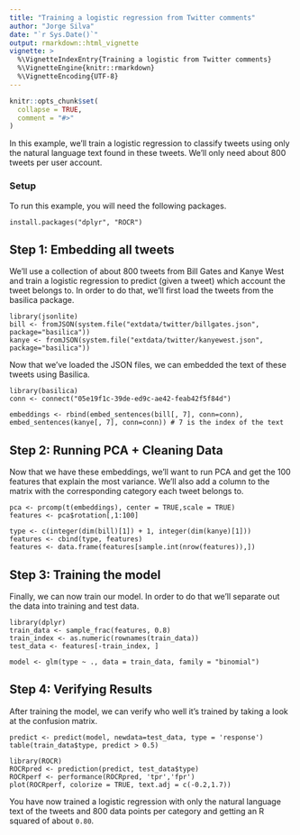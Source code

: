 ```yaml
---
title: "Training a logistic regression from Twitter comments"
author: "Jorge Silva"
date: "`r Sys.Date()`"
output: rmarkdown::html_vignette
vignette: >
  %\VignetteIndexEntry{Training a logistic from Twitter comments}
  %\VignetteEngine{knitr::rmarkdown}
  %\VignetteEncoding{UTF-8}
---
```


```r
knitr::opts_chunk$set(
  collapse = TRUE,
  comment = "#>"
)
```

In this example, we'll train a logistic regression to classify tweets using only
the natural language text found in these tweets. We'll only need about 800 tweets
per user account.

### Setup

To run this example, you will need the following packages.

```
install.packages("dplyr", "ROCR")
```

## Step 1: Embedding all tweets

We'll use a collection of about 800 tweets from Bill Gates and Kanye West and
train a logistic regression to predict (given a tweet) which account the tweet
belongs to. In order to do that, we'll first load the tweets from the basilica
package.

    library(jsonlite)
    bill <- fromJSON(system.file("extdata/twitter/billgates.json", package="basilica"))
    kanye <- fromJSON(system.file("extdata/twitter/kanyewest.json", package="basilica"))

Now that we've loaded the JSON files, we can embedded the text of these tweets
using Basilica.

    library(basilica)
    conn <- connect("05e19f1c-39de-ed9c-ae42-feab42f5f84d")

    embeddings <- rbind(embed_sentences(bill[, 7], conn=conn), embed_sentences(kanye[, 7], conn=conn)) # 7 is the index of the text

## Step 2: Running PCA + Cleaning Data

Now that we have these embeddings, we'll want to run PCA and get the 100 features
that explain the most variance. We'll also add a column to the matrix with the 
corresponding category each tweet belongs to.

    pca <- prcomp(t(embeddings), center = TRUE,scale = TRUE)
    features <- pca$rotation[,1:100]

    type <- c(integer(dim(bill)[1]) + 1, integer(dim(kanye)[1]))
    features <- cbind(type, features)
    features <- data.frame(features[sample.int(nrow(features)),])

## Step 3: Training the model

Finally, we can now train our model. In order to do that we'll separate out the
data into training and test data.

    library(dplyr)
    train_data <- sample_frac(features, 0.8)
    train_index <- as.numeric(rownames(train_data))
    test_data <- features[-train_index, ]

    model <- glm(type ~ ., data = train_data, family = "binomial")

## Step 4: Verifying Results

After training the model, we can verify who well it's trained by taking a look at
the confusion matrix.

    predict <- predict(model, newdata=test_data, type = 'response')
    table(train_data$type, predict > 0.5)

    library(ROCR)
    ROCRpred <- prediction(predict, test_data$type)
    ROCRperf <- performance(ROCRpred, 'tpr','fpr')
    plot(ROCRperf, colorize = TRUE, text.adj = c(-0.2,1.7))

You have now trained a logistic regression with only the natural language text
of the tweets and 800 data points per category and getting an R squared of about `0.80`.

